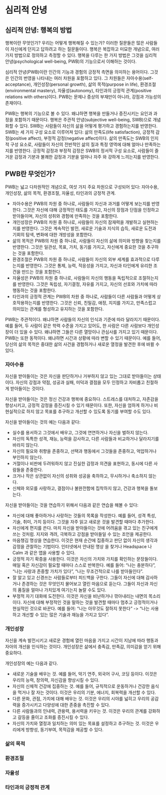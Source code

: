 # 심리적 안녕

## 심리적 안녕: 행복의 방법

행복이란 무엇인가? 우리는 어떻게 행복해질 수 있는가? 이러한 질문들은 많은 사람들이 자신에게 던지고 답하려고 하는 질문들이다. 행복은 복잡하고 미묘한 개념으로, 여러 가지 방법으로 정의하고 측정할 수 있다. 행복을 다루는 한 가지 방법은 그것을 심리적 안녕(psychological well-being, PWB)의 기능으로서 이해하는 것이다.

심리적 안녕(PWB)이란 인간의 기능과 경험의 긍정적 측면을 의미하는 용어이다. 그것은 인간의 번영을 나타내는 여러 차원을 포함하고 있다. 그 차원들은 자아수용(self-acceptance), 개인성장(personal growth), 삶의 목적(purpose in life), 환경조절(environmental mastery), 자율성(autonomy), 타인과의 긍정적 관계(positive relations with others)이다. PWB는 문제나 증상의 부재만이 아니라, 강점과 가능성의 존재이다.

PWB는 행복의 기능으로 볼 수 있다. 왜냐하면 행복을 만들거나 증진시키는 요인과 과정을 포함하기 때문이다. 행복은 주관적 안녕(subjective well-being, SWB)으로 개념화할 수 있다. SWB는 사람들이 자신의 삶을 어떻게 평가하고 경험하는지를 반영한다. SWB는 세 가지 구성 요소로 이루어져 있다: 삶의 만족도(life satisfaction), 긍정적 감정(positive affect), 부정적 감정(negative affect)이다. 삶의 만족도는 SWB의 인지적 구성 요소로, 사람들이 자신의 전반적인 삶의 질과 특정 영역에 대해 얼마나 만족하는지를 반영한다. 긍정적 감정과 부정적 감정은 SWB의 정서적 구성 요소로, 사람들이 즐거운 감정과 기분과 불쾌한 감정과 기분을 얼마나 자주
와 강하게 느끼는지를 반영한다.

## PWB란 무엇인가?

PWB는 넓고 다차원적인 개념으로, 여섯 가지 주요 차원으로 구성되어 있다: 자아수용, 개인성장, 삶의 목적, 환경조절, 자율성, 타인과의 긍정적 관계.

- 자아수용은 PWB의 차원 중 하나로, 사람들이 자신과 과거를 어떻게 보는지를 반영한다. 그것은 자신에 대해 긍정적인 태도를 가지고, 자신의 장점과 단점을 인정하고 받아들이며, 자신의 성취와 경험에 만족하는 것을 포함한다.
- 개인성장은 PWB의 차원 중 하나로, 사람들이 자신의 잠재력을 개발하고 실현하는지를 반영한다. 그것은 계속적인 발전, 새로운 기술과 지식의 습득, 새로운 도전과 기회의 탐색, 변화에 대한 개방성을 포함한다.
- 삶의 목적은 PWB의 차원 중 하나로, 사람들이 자신의 삶에 의미와 방향을 찾는지를 반영한다. 그것은 일관성, 목표, 가치, 동기를 가지고, 자신에게 중요한 것을 추구하는 것을 포함한다.
- 환경조절은 PWB의 차원 중 하나로, 사람들이 자신의 외부 세계를 효과적으로 다루는지를 반영한다. 그것은 통제, 능력, 적응성을 가지고, 자신과 타인에게 유리한 조건을 만드는 것을 포함한다.
- 자율성은 PWB의 차원 중 하나로, 사람들이 자신의 행동을 독립적으로 조절하는지를 반영한다. 그것은 독립성, 자기결정, 자유를 가지고, 자신의 선호와 가치에 따라 행동하는 것을 포함한다.
- 타인과의 긍정적 관계는 PWB의 차원 중 하나로, 사람들이 다른 사람들과 어떻게 상호작용하는지를 반영한다. 그것은 신뢰, 친밀감, 애정, 지지를 가지고, 만족스럽고 의미있는 관계를 형성하고 유지하는 것을 포함한다.

PWB는 주관적이다. 왜냐하면 사람들의 자신의 인식과 기준에 따라 달라지기 때문이다. 예를 들어, 두 사람이 같은 학력 수준을 가지고 있어도, 한 사람은 다른 사람보다 개인성장이 더 있을 수 있다. 왜냐하면 그들은 다른 열망이나 관심사를 가지고 있기 때문이다. PWB는 또한 동적이다. 왜냐하면 시간과 상황에 따라 변할 수 있기 때문이다. 예를 들어, 당신의 삶의 목적은 중대한 삶의 사건을 경험하거나 새로운 열정을 발견한 후에 바뀔 수 있다.

### 자아수용

자신을 받아들이는 것은 자신을 판단하거나 거부하지 않고 있는 그대로 받아들이는 상태이다. 자신의 강점과 약점, 성공과 실패, 미덕과 결점을 모두 인정하고 자비롭고 친절하게 받아들이는 것이다.

자신을 받아들이는 것은 정신 건강과 행복에 중요하다. 스트레스를 대처하고, 자존감을 향상시키고, 긍정적 감정을 증진시킬 수 있기 때문이다. 또한, 자신을 엄하게 하거나 비현실적으로 하지 않고 목표를 추구하고 개선할 수 있도록 동기를 부여할 수도 있다.

자신을 받아들이는 것의 예는 다음과 같다:

- 실수를 용서하고 그것에서 배우고, 그것에 연연하거나 자신을 벌하지 않는다.
- 자신의 독특한 성격, 재능, 능력을 감사하고, 다른 사람들과 비교하거나 달라지기를 바라지 않는다.
- 자신의 필요와 취향을 존중하고, 선택과 행동에서 그것들을 존중하고, 억압하거나 부인하지 않는다.
- 거절이나 비판에 두려워하지 않고 진실한 감정과 의견을 표현하고, 동시에 다른 사람들을 존중한다.
- 크거나 작은 상관없이 자신의 성취와 성공을 축하하고, 무시하거나 축소하지 않는다.
- 신체와 외모를 사랑하고, 결점이나 불완전함에 집착하지 않고, 건강과 행복을 돌보는다.

자신을 받아들이는 것을 연습하기 위해서 다음과 같은 연습을 해볼 수 있다:

- 자신에 대해 좋아하거나 사랑하는 것들의 목록을 작성한다. 예를 들어, 성격 특성, 기술, 취미, 가치 등이다. 그것을 자주 읽고 새로운 것을 발견할 때마다 추가한다.
- 자신에게 편지를 쓴다. 마치 자신을 받아들이는 것에 어려움을 겪고 있는 친구에게 쓰는 것처럼. 지지와 격려, 극복하고 강점을 받아들일 수 있는 조언을 제공한다.
- 마음챙김 명상을 연습한다. 이것은 현재 순간에 집중하고 판단 없이 자신의 생각과 감정을 관찰하는 기법이다. 인터넷에서 안내된 명상  을 찾거나 Headspace 나 Calm 과 같은 앱을 사용할 수 있다.
- 긍정적 자기 확증을 사용한다. 이것은 자신의 가치와 가치를 확인하는 문장들이다. 매일 혹은 자신감이 필요할 때마다 스스로 반복한다. 예를 들어: "나는 충분하다", "나는 사랑과 존중할 가치가 있다", "나는 무조건적으로 나를 받아들인다".
- 잘 알고 있고 신경쓰는 사람들로부터 피드백을 구한다. 그들이 자신에 대해 감사하거나 존경하는 것은 무엇인지 물어보고 열린 마음으로 듣는다. 그들이 자신과 자신의 품질을 얼마나 가치있게 여기는지 놀랄 수도 있다.
- 부정적 자기 대화에 도전한다. 이것은 자신을 비난하거나 깎아내리는 내면의 목소리이다. 자신에 대해 부정적인 것을 말하는 것을 발견할 때마다 멈추고 긍정적이거나 현실적인 것으로 바꾼다. 예를 들어: "나는 아무것도 잘하지 못한다" -> "나는 사용하고 개선할 수 있는 많은 기술과 재능을 가지고 있다".

### 개인성장 

자신을 계속 발전시키고 새로운 경험에 열린 마음을 가지고 시간이 지남에 따라 행동과 자아의 개선을 인식하는 것이다. 개인성장은 삶에서 충족감, 만족감, 의미감을 얻기 위해 중요하다.

개인성장의 예는 다음과 같다. 

- 새로운 기술을 배우는 것. 예를 들어, 악기 연주, 외국어 구사, 코딩 등이다. 이것은 우리의 능력, 창의력, 자신감을 향상시킬 수 있다.
- 자신의 신체적 건강에 집중하는 것. 예를 들어, 규칙적으로 운동하거나 건강한 음식을 먹거나 잘 자는 것이다. 이것은 우리의 기분, 에너지, 회복력을 개선할 수 있다.
- 다른 문화, 관점, 가치에 대해 배우는 것. 이것은 우리의 시야를 넓히고 우리의 공감력을 증가시키고 다양성에 대한 존중을 촉진할 수 있다.
- 다른 사람들과의 인내력, 관용력, 용서력을 키우는 것. 이것은 우리의 관계를 강화하고 갈등을 줄이고 조화를 증진시킬 수 있다.
- 자신의 가치와 열정과 일치하는 의미 있는 목표를 설정하고 추구하는 것. 이것은 우리에게 방향성, 동기부여, 목적감을 제공할 수 있다.


### 삶의 목적


### 환경조절


### 자율성


### 타인과의 긍정적 관계





